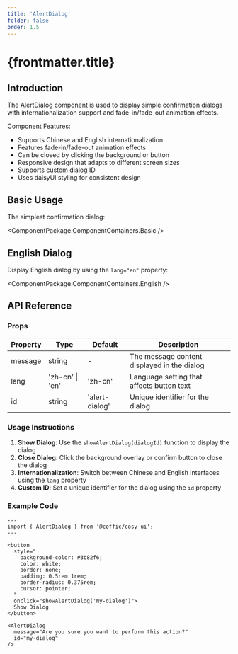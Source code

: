 ```yaml
---
title: 'AlertDialog'
folder: false
order: 1.5
---
```



# {frontmatter.title}

## Introduction

The AlertDialog component is used to display simple confirmation dialogs with internationalization support and fade-in/fade-out animation effects.

Component Features:

- Supports Chinese and English internationalization
- Features fade-in/fade-out animation effects
- Can be closed by clicking the background or button
- Responsive design that adapts to different screen sizes
- Supports custom dialog ID
- Uses daisyUI styling for consistent design

## Basic Usage

The simplest confirmation dialog:

<ComponentPackage.ComponentContainers.Basic />

## English Dialog

Display English dialog by using the `lang="en"` property:

<ComponentPackage.ComponentContainers.English />

## API Reference

### Props

| Property | Type | Default | Description |
|----------|------|---------|-------------|
| message | string | - | The message content displayed in the dialog |
| lang | 'zh-cn' \| 'en' | 'zh-cn' | Language setting that affects button text |
| id | string | 'alert-dialog' | Unique identifier for the dialog |

### Usage Instructions

1. **Show Dialog**: Use the `showAlertDialog(dialogId)` function to display the dialog
2. **Close Dialog**: Click the background overlay or confirm button to close the dialog
3. **Internationalization**: Switch between Chinese and English interfaces using the `lang` property
4. **Custom ID**: Set a unique identifier for the dialog using the `id` property

### Example Code

```astro
---
import { AlertDialog } from '@coffic/cosy-ui';
---

<button 
  style="
    background-color: #3b82f6;
    color: white;
    border: none;
    padding: 0.5rem 1rem;
    border-radius: 0.375rem;
    cursor: pointer;
  "
  onclick="showAlertDialog('my-dialog')">
  Show Dialog
</button>

<AlertDialog 
  message="Are you sure you want to perform this action?" 
  id="my-dialog"
/>
``` 
